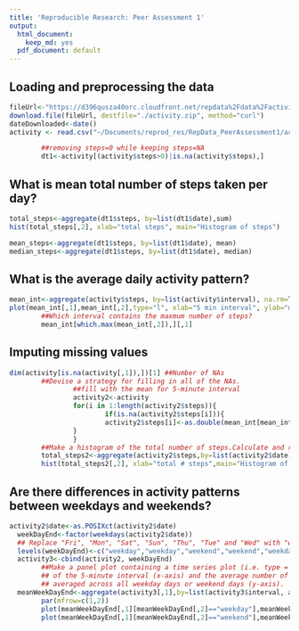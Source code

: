 ```yaml
---
title: 'Reproducible Research: Peer Assessment 1'
output:
  html_document:
    keep_md: yes
  pdf_document: default
---
```


## Loading and preprocessing the data
```r
fileUrl<-"https://d396qusza40orc.cloudfront.net/repdata%2Fdata%2Factivity.zip"
download.file(fileUrl, destfile="./activity.zip", method="curl")
dateDownloaded<-date()
activity <- read.csv("~/Documents/reprod_res/RepData_PeerAssessment1/activity.csv", stringsAsFactors=FALSE)

        ##removing steps=0 while keeping steps=NA
        dt1<-activity[(activity$steps>0)|is.na(activity$steps),]
```

## What is mean total number of steps taken per day?
```r
total_steps<-aggregate(dt1$steps, by=list(dt1$date),sum)
hist(total_steps[,2], xlab="total steps", main="Histogram of steps")

mean_steps<-aggregate(dt1$steps, by=list(dt1$date), mean)
median_steps<-aggregate(dt1$steps, by=list(dt1$date), median)
```

## What is the average daily activity pattern?
```r
mean_int<-aggregate(activity$steps, by=list(activity$interval), na.rm=T, mean)
plot(mean_int[,1],mean_int[,2],type="l", xlab="5 min interval", ylab="mean")
        ##Which interval contains the maxmum number of steps?
        mean_int[which.max(mean_int[,2]),][,1]
```

## Imputing missing values
```r
dim(activity[is.na(activity[,1]),])[1] ##Number of NAs
        ##Devise a strategy for filling in all of the NAs.
                ##fill with the mean for 5-minute interval
                activity2<-activity
                for(i in 1:length(activity2$steps)){
                        if(is.na(activity2$steps[i])){
                        activity2$steps[i]<-as.double(mean_int[mean_int[,1]==activity2$interval[i],][2])
                }
                }
        ##Make a histogram of the total number of steps.Calculate and report the mean and median.
        total_steps2<-aggregate(activity2$steps,by=list(activity2$date),sum)
        hist(total_steps2[,2], xlab="total # steps",main="Histogram of total steps (-NA)")
```

## Are there differences in activity patterns between weekdays and weekends?
```r
activity2$date<-as.POSIXct(activity2$date)
  weekDayEnd<-factor(weekdays(activity2$date))
  ## Replace "Fri", "Mon", "Sat", "Sun", "Thu", "Tue" and "Wed" with "weekday" or "weekend".
  levels(weekDayEnd)<-c("weekday","weekday","weekend","weekend","weekday","weekday","weekday")
  activity3<-cbind(activity2, weekDayEnd)
        ##Make a panel plot containing a time series plot (i.e. type = "l") 
        ## of the 5-minute interval (x-axis) and the average number of steps taken, 
        ## averaged across all weekday days or weekend days (y-axis).
  meanWeekDayEnd<-aggregate(activity3[,1],by=list(activity3$interval, activity3$weekDayEnd),mean)
        par(mfrow=c(1,2))
        plot(meanWeekDayEnd[,1][meanWeekDayEnd[,2]=="weekday"],meanWeekDayEnd[,3][meanWeekDayEnd[,2]=="weekday"],xlab="5 min interval",ylab="average of steps (weekday)",type="l")
        plot(meanWeekDayEnd[,1][meanWeekDayEnd[,2]=="weekend"],meanWeekDayEnd[,3][meanWeekDayEnd[,2]=="weekend"],xlab="5 min interval",ylab="average of steps (weekend)",type="l")
```

